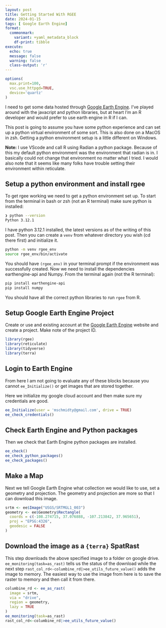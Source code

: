 ```yaml
---
layout: post
title: Getting Started With RGEE
date: 2024-01-15
tags: [ Google Earth Engine]
format:
  commonmark:
    variant: +yaml_metadata_block
    df-print: tibble
execute:
  echo: true
  message: false
  warning: false
  class-output: 'r'
---
```


```r
options(
  max.print=100,
  vsc.use_httpgd=TRUE,
  device='quartz'
)
```
I need to get some data hosted through [Google Earth Engine](https://earthengine.google.com/). I've played around with the javacript and python libraries, but at heart I'm an R developer and would prefer to use earth engine in R if I can. 

This post is going to assume you have some python experience and can set up a python virtual environment of some sort. This is also done on a MacOS in zsh.  Getting a python environment setup is a little different on Windows. 

**Note:** I use VScode and call R using Radian a python package.  Because of this my default python environment was the environment that radian is in.  I basically could not change that environment no matter what I tried.  I would also note that it seems like many folks have trouble setting their environment within reticulate. 

## Setup a python environment and install rgee
To get rgee working we need to get a python environment set up.  To start from the terminal in bash or zsh (not an R terminal) make sure python is installed: 

```bash
❯ python --version
Python 3.12.1
```
I have python 3.12.1 installed, the latest versions as of the writing of this post. Then you can create a `venv` from whatever directory you wish (cd there first) and initialize it. 

```bash
python -m venv rgee_env
source rgee_env/bin/activate
```

You should have `(rgee_env)` in your terminal prompt if the environment was successfully created. Now we need to install the dependencies earthengine-api and Numpy. From the terminal again (not the R terminal): 

```bash
pip install earthengine-api
pip install numpy
```

You should have all the correct python libraries to run `rgee` from R.

## Setup Google Earth Engine Project

Create or use and existing account at the [Google Earth Engine](https://earthengine.google.com/) website and create a project.  Make note of the project ID. 

```r
library(rgee)
library(reticulate)
library(tidyverse)
library(terra)
```

## Login to Earth Engine
From here I am not going to evaluate any of these blocks because you cannot `ee_Initialize()` or get images that are stored together.  

Here we initialize my google cloud account and then make sure my credentials are good. 
```r
ee_Initialize(user = 'mschmidty@gmail.com', drive = TRUE)
ee_check_credentials()
```

## Check Earth Engine and Python packages
Then we check that Earth Engine python packages are installed. 
```r
ee_check()
ee_check_python_packages()
ee_check_packages()
```

## Make a Map
Next we tell Google Earth Engine what collection we would like to use, set a geometry and projection.  The geometry and projection are more so that I can download this image.
```r
srtm <- ee$Image("USGS/SRTMGL1_003")
geometry <- ee$Geometry$Rectangle(
  coords = c(-108.274715, 37.076888, -107.213842, 37.965651),
  proj = "EPSG:4326",
  geodesic = FALSE
)
```

## Download the image as a `{terra}` SpatRast
This step downloads the above specified image to a folder on google drive. `ee_monitoring(task=as_rast)` tells us the status of the download while the next step `rast_col_rd<-columbine_rd|>ee_utils_future_value()` adds the image to memory. The easiest way to use the image from here is to save the raster to memory and then call it from there.  

```r
columbine_rd <- ee_as_rast(
  image = srtm,
  via = "drive",
  region = geometry,
  lazy = TRUE
)
ee_monitoring(task=as_rast)
rast_col_rd<-columbine_rd|>ee_utils_future_value()
```
